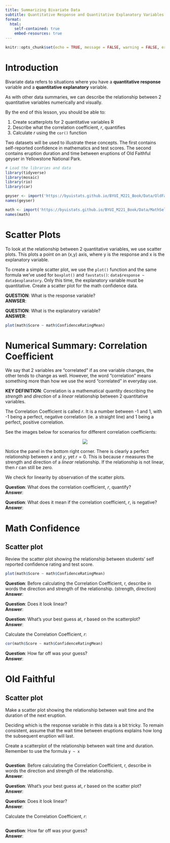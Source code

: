 ```yaml
---
title: Summarizing Bivariate Data
subtitle: Quantitative Response and Quantitative Explanatory Variables
format:
  html:
    self-contained: true
    embed-resources: true
---
```

```r
knitr::opts_chunk$set(echo = TRUE, message = FALSE, warning = FALSE, error = TRUE)
```
<!-- <a href="https://raw.githubusercontent.com/byuistats/Math221D_Course/main/Student_Work/Workbooks/Bivariate_Data_Intro.qmd" download="Bivariate_Data_Intro.qmd" type="text/markdown" download class="button-download
     Download QMD
</a> -->


# Introduction

Bivariate data refers to situations where you have a **quantitative response** variable and a **quantitative explanatory** variable.   

As with other data summaries, we can describe the relationship between 2 quantitative variables numerically and visually.  

By the end of this lesson, you should be able to:

  1. Create scatterplots for 2 quantitative variables R   
  2. Describe what the correlation coefficient, $r$, quantifies  
  3. Calculate $r$ using the `cor()` function  

Two datasets will be used to illustrate these concepts.  The first contains self-reported confidence in mathematics and test scores.  The second contains eruption duration and time between eruptions of Old Faithful geyser in Yellowstone National Park.  

```r
# Load the libraries and data
library(tidyverse)
library(mosaic)
library(rio)
library(car)

geyser <- import('https://byuistats.github.io/BYUI_M221_Book/Data/OldFaithful.xlsx')
names(geyser)

math <- import('https://byuistats.github.io/BYUI_M221_Book/Data/MathSelfEfficacy.xlsx')
names(math)

```


# Scatter Plots

To look at the relationship between 2 quantitative variables, we use scatter plots.  This plots a point on an (x,y) axis, where y is the response and x is the explanatory variable.  

To create a simple scatter plot, we use the `plot()` function and the same formula we've used for `boxplot()` and `favstats()`:  `data$response ~ data$explanatory`.  Only this time, the explanatory variable must be quantitative. 
Create a scatter plot for the math confidence data.  

__QUESTION__:  What is the response variable?  
__ANWSER__:  

__QUESTION__:  What is the explanatory variable?  
__ANSWER__:  

```r

plot(math$Score ~ math$ConfidenceRatingMean)

```


# Numerical Summary:  Correlation Coefficient

We say that 2 variables are "correlated" if as one variable changes, the other tends to change as well.  However, the word "correlation" means something more than how we use the word "correlated" in everyday use.  

__KEY DEFINITION__:  Correlation is a mathematical quantity describing the *strength* and *direction* of a *linear* relationship between 2 quantitative variables.  

The Correlation Coefficient is called $r$.  It is a number between -1 and 1, with -1 being a perfect, negative correlation (ie. a straight line) and 1 being a perfect, positive correlation.  

See the images below for scenarios for different correlation coefficients:

<p align="center">
![](../Images/Correlation_Coefficients.png)
</p>

Notice the panel in the bottom right corner.  There is clearly a perfect relationship between $x$ and $y$, yet $r=0$.  This is because $r$ measures the strength and direction of a *linear* relationship.  If the relationship is not linear, then $r$ can still be zero.  

We check for linearity by observation of the scatter plots.  

__Question__:  What does the correlation coefficient, $r$, quantify?  
__Answer__:  

__Question__:  What does it mean if the correlation coefficient, $r$, is negative?  
__Answer__:  


# Math Confidence

## Scatter plot

Review the scatter plot showing the relationship between students' self reported confidence rating and test score.

```r
plot(math$Score ~ math$ConfidenceRatingMean)
```

__Question__:  Before calculating the Correlation Coefficient, r, describe in words the direction and strength of the relationship.  (strength, direction)  
__Answer__:  

__Question__:  Does it look linear?  
__Answer__:  

__Question__:  What's your best guess at, $r$ based on the scatterplot?  
__Answer__:  

Calculate the Correlation Coefficient, $r$:  

```r
cor(math$Score ~ math$ConfidenceRatingMean)
```

__Question__:  How far off was your guess?  
__Answer__:  



# Old Faithful

## Scatter plot

Make a scatter plot showing the relationship between wait time and the duration of the next eruption.

Deciding which is the response variable in this data is a bit tricky.  To remain consistent, assume that the wait time between eruptions explains how long the subsequent eruption will last.  

Create a scatterplot of the relationship between wait time and duration.  Remember to use the formula `y ~ x`

```r

```

__Question__:  Before calculating the Correlation Coefficient, r, describe in words the direction and strength of the relationship.  
__Answer__:  

__Question__:  What's your best guess at, $r$ based on the scatter plot?  
__Answer__:  

__Question__:  Does it look linear?  
__Answer__:  

Calculate the Correlation Coefficient, $r$:  

```r

```


__Question__:  How far off was your guess?  
__Answer__:  

